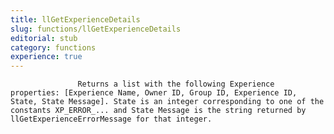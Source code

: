 ```yaml
---
title: llGetExperienceDetails
slug: functions/llGetExperienceDetails
editorial: stub
category: functions
experience: true
---
```


<LSLFunction name="llGetExperienceDetails"/>



                   Returns a list with the following Experience properties: [Experience Name, Owner ID, Group ID, Experience ID, State, State Message]. State is an integer corresponding to one of the constants XP_ERROR_... and State Message is the string returned by llGetExperienceErrorMessage for that integer.

                
